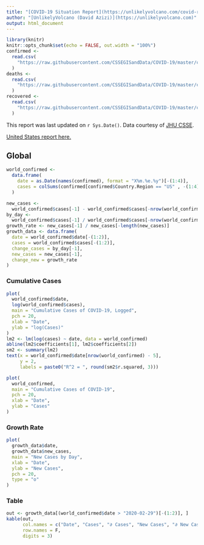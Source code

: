 ```yaml
---
title: "[COVID-19 Situation Report](https://unlikelyvolcano.com/covid-report.html)"
author: "[UnlikelyVolcano (David Azizi)](https://unlikelyvolcano.com)"
output: html_document
---
```


```r
library(knitr)
knitr::opts_chunk$set(echo = FALSE, out.width = "100%")
confirmed <-
  read.csv(
    "https://raw.githubusercontent.com/CSSEGISandData/COVID-19/master/csse_covid_19_data/csse_covid_19_time_series/time_series_19-covid-Confirmed.csv"
  )
deaths <-
  read.csv(
    "https://raw.githubusercontent.com/CSSEGISandData/COVID-19/master/csse_covid_19_data/csse_covid_19_time_series/time_series_19-covid-Deaths.csv"
  )
recovered <-
  read.csv(
    "https://raw.githubusercontent.com/CSSEGISandData/COVID-19/master/csse_covid_19_data/csse_covid_19_time_series/time_series_19-covid-Recovered.csv"
  )
```

This report was last updated on `r Sys.Date()`. Data courtesy of [JHU CSSE](https://systems.jhu.edu/research/public-health/ncov/).

[United States report here.](https://unlikelyvolcano.com/covid-us.html)

## Global {.tabset}

```r
world_confirmed <-
  data.frame(
    date = as.Date(names(confirmed), format = "X%m.%e.%y")[-(1:4)],
    cases = colSums(confirmed[confirmed$Country.Region == "US" , -(1:4)], na.rm = T)
  )

new_cases <-
  world_confirmed$cases[-1] - world_confirmed$cases[-nrow(world_confirmed)]
by_day <-
  world_confirmed$cases[-1] / world_confirmed$cases[-nrow(world_confirmed)]
growth_rate <- new_cases[-1] / new_cases[-length(new_cases)]
growth_data <- data.frame(
  date = world_confirmed$date[-(1:2)],
  cases = world_confirmed$cases[-(1:2)],
  change_cases = by_day[-1],
  new_cases = new_cases[-1],
  change_new = growth_rate
)
```

### Cumulative Cases
```r
plot(
  world_confirmed$date,
  log(world_confirmed$cases),
  main = "Cumulative Cases of COVID-19, Logged",
  pch = 20,
  xlab = "Date",
  ylab = "log(Cases)"
)
lm2 <- lm(log(cases) ~ date, data = world_confirmed)
abline(lm2$coefficients[1], lm2$coefficients[2])
sm2 <- summary(lm2)
text(x = world_confirmed$date[nrow(world_confirmed) - 5],
     y = 2,
     labels = paste0("R^2 = ", round(sm2$r.squared, 3)))
```

```r
plot(
  world_confirmed,
  main = "Cumulative Cases of COVID-19",
  pch = 20,
  xlab = "Date",
  ylab = "Cases"
)
```

### Growth Rate

```r
plot(
  growth_data$date,
  growth_data$new_cases,
  main = "New Cases by Day",
  xlab = "Date",
  ylab = "New Cases",
  pch = 20,
  type = "o"
)
```

### Table

```r
out <- growth_data[(world_confirmed$date > "2020-02-29")[-(1:2)], ]
kable(out,
      col.names = c("Date", "Cases", "∂ Cases", "New Cases", "∂ New Cases"),
      row.names = F,
      digits = 3)
```





<script>var clicky_site_ids = clicky_site_ids || []; clicky_site_ids.push(101237072);</script>
<script async src="//static.getclicky.com/js"></script>
<noscript><p><img alt="Clicky" width="1" height="1" src="//in.getclicky.com/101237072ns.gif" /></p></noscript>




<!-- ## Global {.tabset} -->

<!-- ```{r world} -->
<!-- world <- -->
<!--   data.frame(date = as.Date(names(confirmed), format = "X%m.%e.%y")[-(1:4)], -->
<!--              cases = colSums(confirmed[, -(1:4)])) -->
<!-- ``` -->


<!-- ### Total Cases -->

<!-- ```{r world:total} -->
<!-- plot(world, main = "Cases of COVID-19", pch = 20) -->
<!-- ``` -->

<!-- ### Exponential Fit -->

<!-- ```{r world:logged} -->
<!-- plot( -->
<!--   world$date, -->
<!--   log(world$cases), -->
<!--   main = "Log Cases of COVID-19", -->
<!--   pch = 20, -->
<!--   xlab = "Date", -->
<!--   ylab = "log(Cases)" -->
<!-- ) -->
<!-- lm2 <- lm(log(cases) ~ date, data = world) -->
<!-- abline(lm2$coefficients[1], lm2$coefficients[2]) -->
<!-- sm2 <- summary(lm2) -->
<!-- text( -->
<!--   x = world$date[nrow(world) - 5], -->
<!--   y = 7, -->
<!--   labels = paste0("R^2 = ", round(sm1$r.squared, 3)) -->
<!-- ) -->
<!-- ``` -->

<!-- ### Growth Rate -->

<!-- ```{r world:growth} -->
<!-- new_cases <- (world$cases[-1] - world$cases[-nrow(world)]) -->
<!-- by_day <- world$cases[-1] / world$cases[-nrow(world)] -->
<!-- growth_rate <- new_cases[-1] / new_cases[-length(new_cases)] -->
<!-- out <- cbind(Date = paste(world$date[world$date > "2020-02-29"]), -->
<!--              Cases = world$cases[world$date > "2020-02-29"], -->
<!--              `∂ Cases` = round(by_day[(world$date > "2020-02-29")[-1]], 3), -->
<!--              `New Cases` = new_cases[(world$date > "2020-02-29")[-1]], -->
<!--              `∂ New Cases` = round(growth_rate[(world$date > "2020-02-29")[-(1:2)]], 3)) -->
<!-- kable(out) -->
<!-- ``` -->
